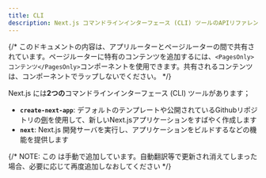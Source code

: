 ```yaml
---
title: CLI
description: Next.js コマンドラインインターフェース (CLI) ツールのAPIリファレンスです。
---
```


{/* このドキュメントの内容は、アプリルーターとページルーターの間で共有されています。ページルーターに特有のコンテンツを追加するには、`<PagesOnly>コンテンツ</PagesOnly>`コンポーネントを使用できます。共有されるコンテンツは、コンポーネントでラップしないでください。 */}

Next.js には**2つの**コマンドラインインターフェース (CLI) ツールがあります；

- **`create-next-app`**: デフォルトのテンプレートや公開されているGithubリポジトリの[例](https://github.com/vercel/next.js/tree/canary/examples)を使用して、新しいNext.jsアプリケーションをすばやく作成します
- **`next`**: Next.js 開発サーバを実行し、アプリケーションをビルドするなどの機能を提供します

{/* NOTE: この <DocCardList /> は手動で追加しています。自動翻訳等で更新され消えてしまった場合、必要に応じて再度追加しなおしてください */}

<DocCardList />
